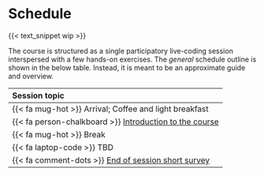 # Schedule {#sec-schedule}

{{< text_snippet wip >}}

The course is structured as a single participatory live-coding
session interspersed with a few hands-on exercises. The
*general* schedule outline is shown in the below table.
Instead, it is meant to be an approximate
guide and overview.

| Session topic |
|:---|
| {{< fa mug-hot >}} Arrival; Coffee and light breakfast |
| {{< fa person-chalkboard >}} [Introduction to the course](/sessions/introduction.qmd) |
| {{< fa mug-hot >}} Break |
| {{< fa laptop-code >}} TBD |
| {{< fa comment-dots >}} [End of session short survey]() |
